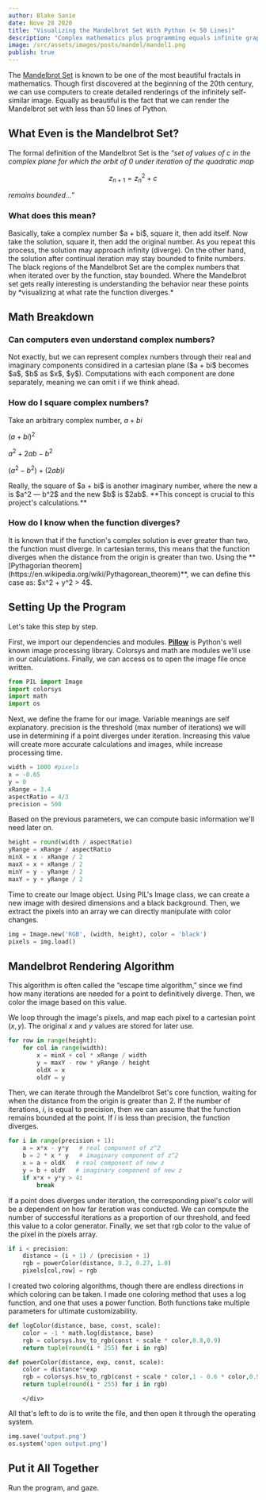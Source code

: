 ```yaml
---
author: Blake Sanie
date: Nove 28 2020
title: "Visualizing the Mandelbrot Set With Python (< 50 Lines)"
description: "Complex mathematics plus programming equals infinite graphical beauty."
image: /src/assets/images/posts/mandel/mandel1.png
publish: true
---
```



The [Mandelbrot Set](https://en.wikipedia.org/wiki/Mandelbrot_set) is known to be one of the most beautiful fractals in mathematics. Though first discovered at the beginning of the 20th century, we can use computers to create detailed renderings of the infinitely self-similar image. Equally as beautiful is the fact that we can render the Mandelbrot set with less than 50 lines of Python.

<InlineImg src="/src/assets/images/posts/mandel/mandel1.png" alt="My first attempt at rendering the Mandelbrot Set. Not bad, eh?"/>

## What Even is the Mandelbrot Set?

The formal definition of the Mandelbrot Set is the *“set of values of c in the complex plane for which the orbit of 0 under iteration of the quadratic map*

$$z_{n+1} = z_n^2+c$$

*remains bounded...”*

 ### What does this mean?
<div class="allInline">
Basically, take a complex number $a + bi$, square it, then add itself. Now take the solution, square it, then add the original number. As you repeat this process, the solution may approach infinity (diverge). On the other hand, the solution after continual iteration may stay bounded to finite numbers.
</div>
The black regions of the Mandelbrot Set are the complex numbers that when iterated over by the function, stay bounded. Where the Mandelbrot set gets really interesting is understanding the behavior near these points by *visualizing at what rate the function diverges.*

## Math Breakdown

### Can computers even understand complex numbers?

<div class="allInline">
Not exactly, but we can represent complex numbers through their real and imaginary components considired in a cartesian plane ($a + bi$ becomes $a$, $b$ as $x$, $y$). Computations with each component are done separately, meaning we can omit i if we think ahead.
</div>

### How do I square complex numbers?

Take an arbitrary complex number, $a + bi$

$(a + bi)^2$

$a^2 + 2ab - b^2$

$(a^2 - b^2) + (2ab)i$

<div class="allInline">
Really, the square of $a + bi$ is another imaginary number, where the new a is $a^2 — b^2$ and the new $b$ is $2ab$. **This concept is crucial to this project's calculations.**
</div>

### How do I know when the function diverges?

<div class="allInline">
It is known that if the function's complex solution is ever greater than two, the function must diverge. In cartesian terms, this means that the function diverges when the distance from the origin is greater than two. Using the **[Pythagorian theorem](https://en.wikipedia.org/wiki/Pythagorean_theorem)**, we can define this case as: $x^2 + y^2 > 4$.
</div>

## Setting Up the Program

Let's take this step by step.

First, we import our dependencies and modules. **[Pillow](https://pillow.readthedocs.io/)** is Python's well known image processing library. Colorsys and math are modules we'll use in our calculations. Finally, we can access os to open the image file once written.
```python
from PIL import Image
import colorsys
import math
import os
```

Next, we define the frame for our image. Variable meanings are self explanatory. precision is the threshold (max number of iterations) we will use in determining if a point diverges under iteration. Increasing this value will create more accurate calculations and images, while increase processing time.
```python
width = 1000 #pixels
x = -0.65
y = 0
xRange = 3.4
aspectRatio = 4/3
precision = 500
```

Based on the previous parameters, we can compute basic information we'll need later on.

```python
height = round(width / aspectRatio)
yRange = xRange / aspectRatio
minX = x - xRange / 2
maxX = x + xRange / 2
minY = y - yRange / 2
maxY = y + yRange / 2
```

Time to create our Image object. Using PIL's Image class, we can create a new image with desired dimensions and a black background. Then, we extract the pixels into an array we can directly manipulate with color changes.

```python
img = Image.new('RGB', (width, height), color = 'black')
pixels = img.load()
```

## Mandelbrot Rendering Algorithm
<div class="allInline">
This algorithm is often called the “escape time algorithm,” since we find how many iterations are needed for a point to definitively diverge. Then, we color the image based on this value.

We loop through the image's pixels, and map each pixel to a cartesian point $(x, y)$. The original $x$ and $y$ values are stored for later use.
```python
for row in range(height):
    for col in range(width):
        x = minX + col * xRange / width
        y = maxY - row * yRange / height
        oldX = x
        oldY = y
```

Then, we can iterate through the Mandelbrot Set's core function, waiting for when the distance from the origin is greater than 2. If the number of iterations, $i$, is equal to precision, then we can assume that the function remains bounded at the point. If $i$ is less than precision, the function diverges.

```python
for i in range(precision + 1):
    a = x*x - y*y   # real component of z^2
    b = 2 * x * y   # imaginary component of z^2
    x = a + oldX   # real component of new z
    y = b + oldY   # imaginary component of new z
    if x*x + y*y > 4:
        break
```

If a point does diverges under iteration, the corresponding pixel's color will be a dependent on how far iteration was conducted. We can compute the number of successful iterations as a proportion of our threshold, and feed this value to a color generator. Finally, we set that rgb color to the value of the pixel in the pixels array.

```python
if i < precision:
    distance = (i + 1) / (precision + 1)
    rgb = powerColor(distance, 0.2, 0.27, 1.0)
    pixels[col,row] = rgb
```

I created two coloring algorithms, though there are endless directions in which coloring can be taken. I made one coloring method that uses a log function, and one that uses a power function. Both functions take multiple parameters for ultimate customizability.

```python
def logColor(distance, base, const, scale):
    color = -1 * math.log(distance, base)
    rgb = colorsys.hsv_to_rgb(const + scale * color,0.8,0.9)
    return tuple(round(i * 255) for i in rgb)

def powerColor(distance, exp, const, scale):
    color = distance**exp
    rgb = colorsys.hsv_to_rgb(const + scale * color,1 - 0.6 * color,0.9)
    return tuple(round(i * 255) for i in rgb)
```
        </div>

All that's left to do is to write the file, and then open it through the operating system.
```python
img.save('output.png')
os.system('open output.png')
```
## Put it All Together

Run the program, and gaze.

<InlineImg src="/src/assets/images/posts/mandel/mandel2.png" />

